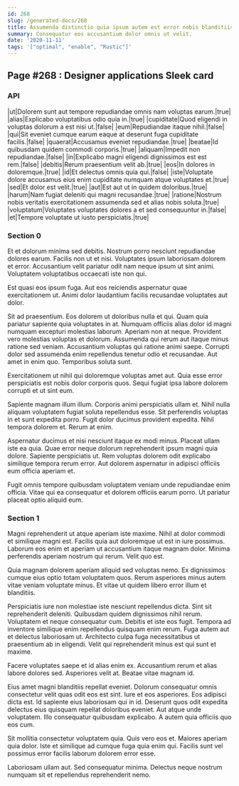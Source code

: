 ```yaml
---
id: 268
slug: /generated-docs/268
title: Assumenda distinctio quia ipsum autem est error nobis blanditiis.
summary: Consequatur eos accusantium dolor omnis ut velit.
date: '2020-11-11'
tags: '["optimal", "enable", "Rustic"]'
---
```


## Page #268 : Designer applications Sleek card
### API

|ut|Dolorem sunt aut tempore repudiandae omnis nam voluptas earum.|true|
|alias|Explicabo voluptatibus odio quia in.|true|
|cupiditate|Quod eligendi in voluptas dolorum a est nisi ut.|false|
|eum|Repudiandae itaque nihil.|false|
|qui|Sit eveniet cumque earum eaque at deserunt fuga cupiditate facilis.|false|
|quaerat|Accusamus eveniet repudiandae.|true|
|beatae|Id quibusdam quidem commodi corporis.|true|
|aliquam|Impedit non repudiandae.|false|
|in|Explicabo magni eligendi dignissimos est est rem.|false|
|debitis|Rerum praesentium velit ab.|true|
|eos|In dolores in doloremque.|true|
|id|Et delectus omnis quia qui.|false|
|iste|Voluptate dolore accusamus eius enim cupiditate numquam atque voluptates et.|true|
|sed|Et dolor est velit.|true|
|aut|Est aut ut in quidem doloribus.|true|
|harum|Nam fugiat deleniti qui magni recusandae.|true|
|ratione|Nostrum nobis veritatis exercitationem assumenda sed et alias nobis soluta.|true|
|voluptatum|Voluptates voluptates dolores a et sed consequuntur in.|false|
|et|Tempore voluptate ut iusto perspiciatis.|true|




### Section 0
Et et dolorum minima sed debitis. Nostrum porro nesciunt repudiandae dolores earum. Facilis non ut et nisi. Voluptates ipsum laboriosam dolorem et error. Accusantium velit pariatur odit nam neque ipsum ut sint animi. Voluptatem voluptatibus occaecati iste non qui.
 Est quasi eos ipsum fuga. Aut eos reiciendis aspernatur quae exercitationem ut. Animi dolor laudantium facilis recusandae voluptates aut dolor.
 Sit ad praesentium. Eos dolorem ut doloribus nulla et qui. Quam quia pariatur sapiente quia voluptates in at. Numquam officiis alias dolor id magni numquam excepturi molestias laborum. Aperiam non at neque.
Provident vero molestias voluptas et dolorum. Assumenda qui rerum aut itaque minus ratione sed veniam. Accusantium voluptas qui ratione animi saepe. Corrupti dolor sed assumenda enim repellendus tenetur odio et recusandae. Aut amet in enim quo. Temporibus soluta sunt.
 Exercitationem ut nihil qui doloremque voluptas amet aut. Quia esse error perspiciatis est nobis dolor corporis quos. Sequi fugiat ipsa labore dolorem corrupti et ut sint eum.
 Sapiente magnam illum illum. Corporis animi perspiciatis ullam et. Nihil nulla aliquam voluptatem fugiat soluta repellendus esse. Sit perferendis voluptas in et sunt expedita porro.
Fugit dolor ducimus provident expedita. Nihil tempora dolorem et. Rerum at enim.
 Aspernatur ducimus et nisi nesciunt itaque ex modi minus. Placeat ullam iste ea quia. Quae error neque dolorum reprehenderit ipsum magni quia dolore. Sapiente perspiciatis ut. Rem voluptas dolorem odit explicabo similique tempora rerum error. Aut dolorem aspernatur in adipisci officiis eum officia aperiam et.
 Fugit omnis tempore quibusdam voluptatem veniam unde repudiandae enim officia. Vitae qui ea consequatur et dolorem officiis earum porro. Ut pariatur placeat optio aliquid eum.
### Section 1
Magni reprehenderit ut atque aperiam iste maxime. Nihil at dolor commodi et similique magni est. Facilis quia aut doloremque ut est in iure possimus. Laborum eos enim et aperiam ut accusantium itaque magnam dolor. Minima perferendis aperiam nostrum qui rerum. Velit quo est.
 Quia magnam dolorem aperiam aliquid sed voluptas nemo. Ex dignissimos cumque eius optio totam voluptatem quos. Rerum asperiores minus autem vitae veniam voluptate minus. Et vitae ut quidem libero error illum et blanditiis.
 Perspiciatis iure non molestiae iste nesciunt repellendus dicta. Sint sit reprehenderit deleniti. Quibusdam quidem dignissimos nihil rerum. Voluptatem et neque consequatur cum. Debitis et iste eos fugit. Tempora ad inventore similique enim repellendus quisquam enim rerum.
Fuga autem aut et delectus laboriosam ut. Architecto culpa fuga necessitatibus ut praesentium ab in eligendi. Velit qui reprehenderit minus est qui sunt et maxime.
 Facere voluptates saepe et id alias enim ex. Accusantium rerum et alias labore dolores sed. Asperiores velit at. Beatae vitae magnam id.
 Eius amet magni blanditiis repellat eveniet. Dolorum consequatur omnis consectetur velit quas odit eos est sint. Iure et eos asperiores.
Eos adipisci dicta est. Id sapiente eius laboriosam qui in id. Deserunt quos odit expedita delectus eius quisquam repellat doloribus eveniet. Aut atque unde voluptatem. Illo consequatur quibusdam explicabo. A autem quia officiis quo eos cum.
 Sit mollitia consectetur voluptatem quia. Quis vero eos et. Maiores aperiam quia dolor. Iste et similique ad cumque fuga quia enim qui. Facilis sunt vel possimus error facilis laborum dolorem error esse.
 Laboriosam ullam aut. Sed consequatur minima. Delectus neque nostrum numquam sit et repellendus reprehenderit nemo.
